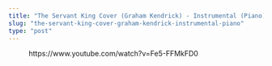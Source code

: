 ```yaml
---
title: "The Servant King Cover (Graham Kendrick) - Instrumental (Piano)"
slug: "the-servant-king-cover-graham-kendrick-instrumental-piano"
type: "post"
---
```


<!-- wp:embed {"url":"https://www.youtube.com/watch?v=Fe5-FFMkFD0","type":"video","providerNameSlug":"youtube","responsive":true,"className":"wp-embed-aspect-16-9 wp-has-aspect-ratio"} -->
<figure class="wp-block-embed is-type-video is-provider-youtube wp-block-embed-youtube wp-embed-aspect-16-9 wp-has-aspect-ratio"><div class="wp-block-embed__wrapper">
https://www.youtube.com/watch?v=Fe5-FFMkFD0
</div></figure>
<!-- /wp:embed -->